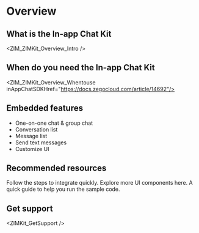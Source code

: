 # Overview

## What is the In-app Chat Kit


<ZIM_ZIMKit_Overview_Intro />

## When do you need the In-app Chat Kit


<ZIM_ZIMKit_Overview_Whentouse inAppChatSDKHref="https://docs.zegocloud.com/article/14692"/>

## Embedded features

- One-on-one chat & group chat
- Conversation list
- Message list
- Send text messages
- Customize UI

## Recommended resources

<CardGroup cols={2}>
  
  <Card title="Quick start" href="./02-Quick start.mdx">
    Follow the steps to integrate quickly.
  </Card>

  <Card title="Component overview" href="./03-UI components/01-Overview.mdx">
    Explore more UI components here.
  </Card>

  <Card title="Run the sample code" href="https://github.com/ZEGOCLOUD/zego_inapp_chat_uikit_example_rn" target="_blank">
    A quick guide to help you run the sample code.
  </Card>

</CardGroup>

## Get support


<ZIMKit_GetSupport />
